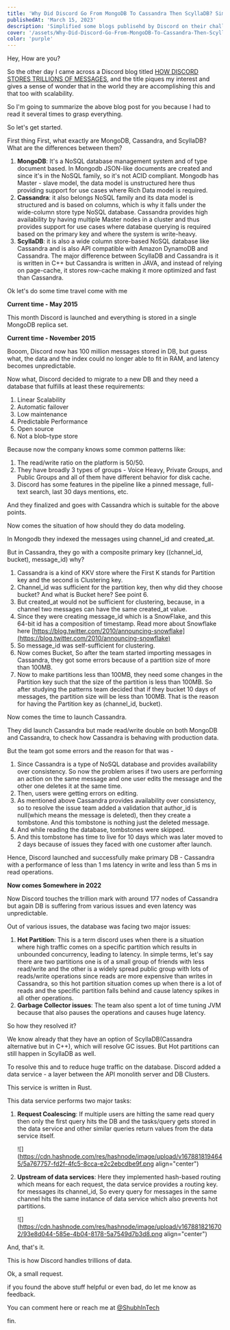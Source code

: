 ```yaml
---
title: 'Why Did Discord Go From MongoDB To Cassandra Then ScyllaDB? Simplified!'
publishedAt: 'March 15, 2023'
description: 'Simplified some blogs publisehd by Discord on their challenges and learning while implementing and chaing the database for their product based on the data.'
cover: '/assets/Why-Did-Discord-Go-From-MongoDB-To-Cassandra-Then-ScyllaDB-Simplified/cover.png'
color: 'purple'
---
```


Hey, How are you?

So the other day I came across a Discord blog titled [HOW DISCORD STORES TRILLIONS OF MESSAGES](https://discord.com/blog/how-discord-stores-trillions-of-messages), and the title piques my interest and gives a sense of wonder that in the world they are accomplishing this and that too with scalability.

So I'm going to summarize the above blog post for you because I had to read it several times to grasp everything.

So let's get started.

First thing First, what exactly are MongoDB, Cassandra, and ScyllaDB? What are the differences between them?

1. **MongoDB**: It's a NoSQL database management system and of type document based. In Mongodb JSON-like documents are created and since it's in the NoSQL family, so it's not ACID compliant. Mongodb has Master - slave model, the data model is unstructured here thus providing support for use cases where Rich Data model is required.
2. **Cassandra**: it also belongs NoSQL family and its data model is structured and is based on columns, which is why it falls under the wide-column store type NoSQL database. Cassandra provides high availability by having multiple Master nodes in a cluster and thus provides support for use cases where database querying is required based on the primary key and where the system is write-heavy.
3. **ScyllaDB**: it is also a wide column store-based NoSQL database like Cassandra and is also API compatible with Amazon DynamoDB and Cassandra. The major difference between ScyllaDB and Cassandra is it is written in C++ but Cassandra is written in JAVA, and instead of relying on page-cache, it stores row-cache making it more optimized and fast than Cassandra.

Ok let's do some time travel come with me

**Current time - May 2015**

This month Discord is launched and everything is stored in a single MongoDB replica set.

**Current time - November 2015**

Booom, Discord now has 100 million messages stored in DB, but guess what, the data and the index could no longer able to fit in RAM, and latency becomes unpredictable.

Now what, Discord decided to migrate to a new DB and they need a database that fulfills at least these requirements:

1. Linear Scalability
2. Automatic failover
3. Low maintenance
4. Predictable Performance
5. Open source
6. Not a blob-type store

Because now the company knows some common patterns like:

1. The read/write ratio on the platform is 50/50.
2. They have broadly 3 types of groups - Voice Heavy, Private Groups, and Public Groups and all of them have different behavior for disk cache.
3. Discord has some features in the pipeline like a pinned message, full-text search, last 30 days mentions, etc.

And they finalized and goes with Cassandra which is suitable for the above points.

Now comes the situation of how should they do data modeling.

In Mongodb they indexed the messages using channel_id and created_at.

But in Cassandra, they go with a composite primary key ((channel_id, bucket), message_id) why?

1. Cassandra is a kind of KKV store where the First K stands for Partition key and the second is Clustering key.
2. Channel_id was sufficient for the partition key, then why did they choose bucket? And what is Bucket here? See point 6.
3. But created_at would not be sufficient for clustering, because, in a channel two messages can have the same created_at value.
4. Since they were creating message_id which is a SnowFlake, and this 64-bit id has a composition of timestamp. Read more about Snowflake here [https://blog.twitter.com/2010/announcing-snowflake](https://blog.twitter.com/2010/announcing-snowflake)
5. So message_id was self-sufficient for clustering.
6. Now comes Bucket, So after the team started importing messages in Cassandra, they got some errors because of a partition size of more than 100MB.
7. Now to make partitions less than 100MB, they need some changes in the Partition key such that the size of the partition is less than 100MB. So after studying the patterns team decided that if they bucket 10 days of messages, the partition size will be less than 100MB. That is the reason for having the Partition key as (channel_id, bucket).

Now comes the time to launch Cassandra.

They did launch Cassandra but made read/write double on both MongoDB and Cassandra, to check how Cassandra is behaving with production data.

But the team got some errors and the reason for that was -

1. Since Cassandra is a type of NoSQL database and provides availability over consistency. So now the problem arises if two users are performing an action on the same message and one user edits the message and the other one deletes it at the same time.
2. Then, users were getting errors on editing.
3. As mentioned above Cassandra provides availability over consistency, so to resolve the issue team added a validation that author_id is null(which means the message is deleted), then they create a tombstone. And this tombstone is nothing just the deleted message.
4. And while reading the database, tombstones were skipped.
5. And this tombstone has time to live for 10 days which was later moved to 2 days because of issues they faced with one customer after launch.

Hence, Discord launched and successfully make primary DB - Cassandra with a performance of less than 1 ms latency in write and less than 5 ms in read operations.

**Now comes Somewhere in 2022**

Now Discord touches the trillion mark with around 177 nodes of Cassandra but again DB is suffering from various issues and even latency was unpredictable.

Out of various issues, the database was facing two major issues:

1. **Hot Partition**: This is a term discord uses when there is a situation where high traffic comes on a specific partition which results in unbounded concurrency, leading to latency. In simple terms, let's say there are two partitions one is of a small group of friends with less read/write and the other is a widely spread public group with lots of reads/write operations since reads are more expensive than writes in Cassandra, so this hot partition situation comes up when there is a lot of reads and the specific partition falls behind and cause latency spikes in all other operations.
2. **Garbage Collector issues**: The team also spent a lot of time tuning JVM because that also pauses the operations and causes huge latency.

So how they resolved it?

We know already that they have an option of ScyllaDB(Cassandra alternative but in C++), which will resolve GC issues. But Hot partitions can still happen in ScyllaDB as well.

To resolve this and to reduce huge traffic on the database. Discord added a data service - a layer between the API monolith server and DB Clusters.

This service is written in Rust.

This data service performs two major tasks:

1. **Request Coalescing**: If multiple users are hitting the same read query then only the first query hits the DB and the tasks/query gets stored in the data service and other similar queries return values from the data service itself.

   ![](https://cdn.hashnode.com/res/hashnode/image/upload/v1678818194645/5a767757-fd2f-4fc5-8cca-e2c2ebcdbe9f.png align="center")

2. **Upstream of data services**: Here they implemented hash-based routing which means for each request, the data service provides a routing key. for messages its channel_id, So every query for messages in the same channel hits the same instance of data service which also prevents hot partitions.

   ![](https://cdn.hashnode.com/res/hashnode/image/upload/v1678818216702/93e8d044-585e-4b04-8178-5a7549d7b3d8.png align="center")

And, that's it.

This is how Discord handles trillions of data.

Ok, a small request.

if you found the above stuff helpful or even bad, do let me know as feedback.

You can comment here or reach me at [@ShubhInTech](https://twitter.com/ShubhInTech)

fin.
